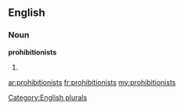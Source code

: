 ==English==

===Noun===
'''prohibitionists'''

# {{plural of|[[prohibitionist]]}}

[[Category:English plurals]]

[[ar:prohibitionists]]
[[fr:prohibitionists]]
[[my:prohibitionists]]
